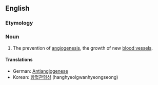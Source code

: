 ==English==


===Etymology===

{{prefix|anti|angiogenesis}}

===Noun===
{{en-noun|-}}

#{{medicine}} The prevention of [[angiogenesis]], the growth of new [[blood vessel]]s.
====Translations====
{{trans-top|prevention of angiogenesis}}
*German: [[Antiangiogenese]] {{f}}
*Korean: [[항혈관형성]] (hanghyeolgwanhyeongseong)
{{trans-bottom}}